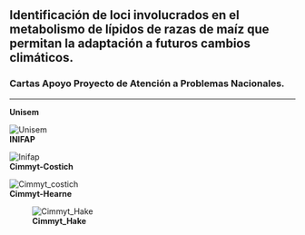 <!-- break -->
<br>
<!-- break -->

## Identificación de loci involucrados en el metabolismo de lípidos de razas de maíz que permitan la adaptación a futuros cambios climáticos.  

### Cartas Apoyo Proyecto de Atención a Problemas Nacionales.  

----

**Unisem**

![**Unisem**](data/misc/cartas_apoyo_APN_16/unisem.jpg)  
**INIFAP**

![**Inifap**](data/misc/cartas_apoyo_APN_16/inifap.jpg)  
**Cimmyt-Costich**

![**Cimmyt_costich**](data/misc/cartas_apoyo_APN_16/cimmyt_costich.jpg)  
**Cimmyt-Hearne**

![**Cimmyt_Hake**](data/misc/cartas_apoyo_APN_16/cimmyt_hearne.jpg)  

